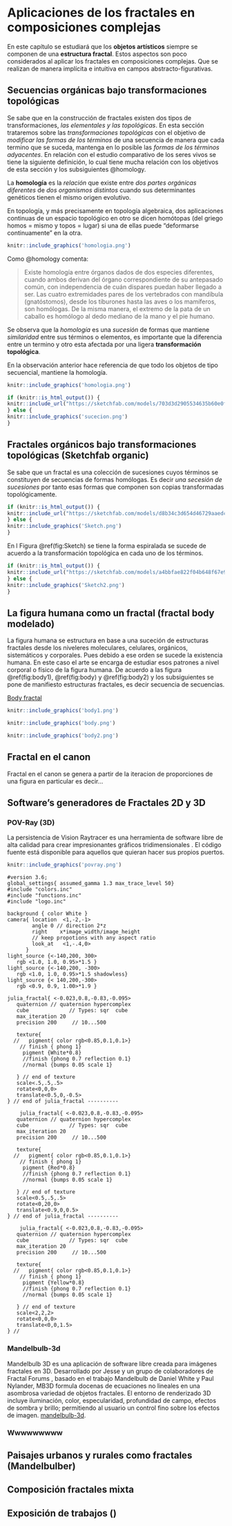 # Aplicaciones de los fractales en composiciones complejas

En este capítulo se estudiará que los __objetos artísticos__ siempre se componen de una __estructura fractal__. Estos aspectos son poco considerados al aplicar los fractales en composiciones complejas. Que se realizan de manera implícita e intuitiva en campos  abstracto-figurativas.

## Secuencias orgánicas bajo transformaciones topológicas

Se sabe que en la construcción de fractales existen dos tipos de transformaciones, _las elementales y las topológicas_. En esta sección trataremos sobre las _transformaciones topológicas_ con el objetivo de _modificar las formas de los términos_ de una secuencia de manera que cada termino que se suceda, mantenga en lo posible las _formas de los términos adyacentes_. En relación con el estudio comparativo de los seres vivos se tiene la siguiente definición, lo cual tiene mucha relación con los objetivos de esta sección y los subsiguientes @homology.

::: {.definition #homologia name="Homología"}
La **homología** es la _relación_ que existe entre _dos partes orgánicas diferentes_ de _dos organismos distintos_ cuando sus determinantes genéticos tienen el mismo origen evolutivo.
:::

::: {.definition #homotopia name="Homotopía"}
En topología, y más precisamente en topología algebraica, dos aplicaciones continuas de un espacio topológico en otro se dicen homótopas (del griego homos = mismo y topos = lugar) si una de ellas puede "deformarse continuamente" en la otra.
:::

```r
knitr::include_graphics('homologia.png')
```

Como @homology comenta:

> Existe homología entre órganos dados de dos especies diferentes, cuando ambos derivan del órgano correspondiente de su antepasado común, con independencia de cuán dispares puedan haber llegado a ser. Las cuatro extremidades pares de los vertebrados con mandíbula (gnatóstomos), desde los tiburones hasta las aves o los mamíferos, son homólogas. De la misma manera, el extremo de la pata de un caballo es homólogo al dedo mediano de la mano y el pie humano.

::: {.remark #homologiaremark name="Relación entre la homología y la sucesión bajo transformaciones topológicas"}

Se observa que la *homología* \index{homología} es una *sucesión* de formas que mantiene *similaridad* entre sus términos o elementos, es importante que la diferencia entre un termino y otro esta afectada por una ligera __transformación topológica__\index{transformación topológica}.

<!--
\@ref(rmk:homologiaremark)
-->
:::

En la observación anterior hace referencia de que todo los objetos de tipo secuencial, mantiene la homología.

```r
knitr::include_graphics('homologia.png')
```


```r
if (knitr::is_html_output()) {
knitr::include_url("https://sketchfab.com/models/703d3d2905534635b60e0fd649f6d912/embed")
} else {
knitr::include_graphics('sucecion.png')
}
```



## Fractales orgánicos bajo transformaciones topológicas (Sketchfab organic)

Se sabe que un fractal es una colección de sucesiones cuyos términos se constituyen de secuencias de formas homólogas. Es decir _una secesión de sucesiones_ por tanto esas formas que componen son copias transformadas topológicamente.


```r
if (knitr::is_html_output()) {
knitr::include_url("https://sketchfab.com/models/d8b34c3d654d46729aaedca61b367957/embed")
} else {
knitr::include_graphics('Sketch.png')
}
```

En l Figura \@ref(fig:Sketch) se tiene la forma espiralada se sucede de acuerdo a la transformación topológica  en cada uno de los términos.


```r
if (knitr::is_html_output()) {
knitr::include_url("https://sketchfab.com/models/a4bbfae822f04b648f67e908396bc9f2/embed")
} else {
knitr::include_graphics('Sketch2.png')
}
```



## La figura humana como un fractal (fractal body modelado)

La figura humana se estructura en base a una suceción de estructuras fractales desde los niveleres moleculares, celulares, orgánicos, sistemáticos y corporales. Pues debido a ese orden se sucede la existencia humana. En este caso el arte se encarga de estudiar esos patrones a nivel corporal o físico de la figura humana. De acuerdo a las figura \@ref(fig:body1), \@ref(fig:body) y \@ref(fig:body2)  y los subsiguientes se pone de manifiesto estructuras fractales, es decir secuencia de secuencias.

[Body fractal](https://www.behance.net/gallery/11339339/FRACTAL-BODY)

```r
knitr::include_graphics('body1.png')
```


```r
knitr::include_graphics('body.png')
```


```r
knitr::include_graphics('body2.png')
```


## Fractal en el canon

Fractal en el canon se genera a partir de la iteracion de proporciones de una figura en particular es decir...

## Software's generadores de Fractales 2D y 3D

###  POV-Ray (3D)


La persistencia de Vision Raytracer es una herramienta de software libre de alta calidad para crear impresionantes gráficos tridimensionales . El código fuente está disponible para aquellos que quieran hacer sus propios puertos.

```r
knitr::include_graphics('povray.png')
```

````verbatim
#version 3.6;
global_settings{ assumed_gamma 1.3 max_trace_level 50}
#include "colors.inc"
#include "functions.inc"
#include "logo.inc"

background { color White }
camera{ location  <1,-2,-1>  
        angle 0 // direction 2*z
        right    x*image_width/image_height
        // keep propotions with any aspect ratio
        look_at   <1,-.4,0>
      }
light_source {<-140,200, 300>
   rgb <1.0, 1.0, 0.95>*1.5 }
light_source {<-140,200, -300>
   rgb <1.0, 1.0, 0.95>*1.5 shadowless}
light_source {< 140,200,-300>
   rgb <0.9, 0.9, 1.00>*1.9 }

julia_fractal{ <-0.023,0.8,-0.83,-0.095>
   quaternion // quaternion hypercomplex
   cube             // Types: sqr  cube
   max_iteration 20
   precision 200     // 10...500

   texture{
  //   pigment{ color rgb<0.85,0.1,0.1>}
    // finish { phong 1}
     pigment {White*0.8}
     //finish {phong 0.7 reflection 0.1}
     //normal {bumps 0.05 scale 1}

   } // end of texture
   scale<.5,.5,.5>
   rotate<0,0,0>
   translate<0.5,0,-0.5>
} // end of julia_fractal ----------

    julia_fractal{ <-0.023,0.8,-0.83,-0.095>
   quaternion // quaternion hypercomplex
   cube             // Types: sqr  cube
   max_iteration 20
   precision 200     // 10...500

   texture{
  //   pigment{ color rgb<0.85,0.1,0.1>}
    // finish { phong 1}
     pigment {Red*0.8}
     //finish {phong 0.7 reflection 0.1}
     //normal {bumps 0.05 scale 1}

   } // end of texture
   scale<0.5,.5,.5>
   rotate<0,20,0>
   translate<0.9,0,0.5>
} // end of julia_fractal ----------

    julia_fractal{ <-0.023,0.8,-0.83,-0.095>
   quaternion // quaternion hypercomplex
   cube             // Types: sqr  cube
   max_iteration 20
   precision 200     // 10...500

   texture{
  //   pigment{ color rgb<0.85,0.1,0.1>}
    // finish { phong 1}
     pigment {Yellow*0.8}
     //finish {phong 0.7 reflection 0.1}
     //normal {bumps 0.05 scale 1}

   } // end of texture
   scale<2,2,2>
   rotate<0,0,0>
   translate<0,0,1.5>
} //
````

### Mandelbulb-3d

Mandelbulb 3D es una aplicación de software libre creada para imágenes fractales en 3D. Desarrollado por Jesse y un grupo de colaboradores de Fractal Forums , basado en el trabajo Mandelbulb de Daniel White y Paul Nylander, MB3D formula docenas de ecuaciones no lineales en una asombrosa variedad de objetos fractales. El entorno de renderizado 3D incluye iluminación, color, especularidad, profundidad de campo, efectos de sombra y brillo; permitiendo al usuario un control fino sobre los efectos de imagen. [mandelbulb-3d](https://www.mandelbulb.com/2014/mandelbulb-3d-mb3d-fractal-rendering-software/).


### Wwwwwwwww

## Paisajes urbanos y rurales como fractales (Mandelbulber)

## Composición fractales mixta

## Exposición de trabajos (\emph{Paisaje fractal 3d digital, animado})

